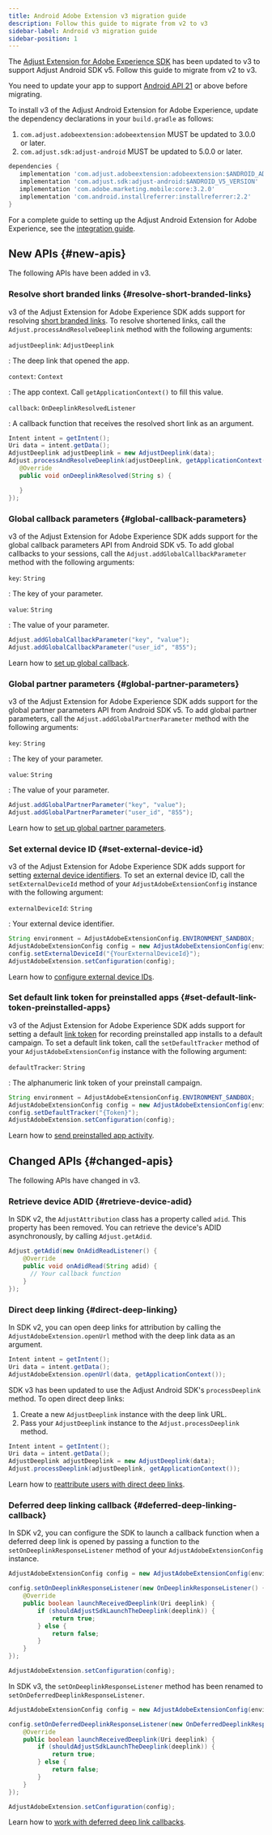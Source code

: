 ```yaml
---
title: Android Adobe Extension v3 migration guide
description: Follow this guide to migrate from v2 to v3
sidebar-label: Android v3 migration guide
sidebar-position: 1
---
```


The [Adjust Extension for Adobe Experience SDK](https://github.com/adjust/android_adobe_extension) has been updated to v3 to support Adjust Android SDK v5. Follow this guide to migrate from v2 to v3.

<Callout type="important">

You need to update your app to support [Android API
21](https://developer.android.com/tools/releases/platforms#5.0) or above
before migrating.

</Callout>

To install v3 of the Adjust Android Extension for Adobe Experience, update the dependency declarations in your `build.gradle` as follows:

1. `com.adjust.adobeextension:adobeextension` MUST be updated to 3.0.0 or later.
1. `com.adjust.sdk:adjust-android` MUST be updated to 5.0.0 or later.

```groovy
dependencies {
   implementation 'com.adjust.adobeextension:adobeextension:$ANDROID_ADOBE_EXTENSION_V3_VERSION'
   implementation 'com.adjust.sdk:adjust-android:$ANDROID_V5_VERSION'
   implementation 'com.adobe.marketing.mobile:core:3.2.0'
   implementation 'com.android.installreferrer:installreferrer:2.2'
}
```

For a complete guide to setting up the Adjust Android Extension for Adobe Experience, see the [integration guide](/en/sdk/adobe-extension/android/integration).

## New APIs {#new-apis}

<MinorVersion added="v3" size="large" />

The following APIs have been added in v3.

### Resolve short branded links {#resolve-short-branded-links}

v3 of the Adjust Extension for Adobe Experience SDK adds support for resolving [short branded links](https://help.adjust.com/en/article/short-branded-links). To resolve shortened links, call the `Adjust.processAndResolveDeeplink` method with the following arguments:

<DefList>

`adjustDeeplink`: `AdjustDeeplink`

: The deep link that opened the app.

`context`: `Context`

: The app context. Call `getApplicationContext()` to fill this value.

`callback`: `OnDeeplinkResolvedListener`

: A callback function that receives the resolved short link as an argument.

</DefList>

```java
Intent intent = getIntent();
Uri data = intent.getData();
AdjustDeeplink adjustDeeplink = new AdjustDeeplink(data);
Adjust.processAndResolveDeeplink(adjustDeeplink, getApplicationContext(), new OnDeeplinkResolvedListener() {
   @Override
   public void onDeeplinkResolved(String s) {

   }
});
```

### Global callback parameters {#global-callback-parameters}

v3 of the Adjust Extension for Adobe Experience SDK adds support for the global callback parameters API from Android SDK v5. To add global callbacks to your sessions, call the `Adjust.addGlobalCallbackParameter` method with the following arguments:

<DefList>

`key`: `String`

: The key of your parameter.

`value`: `String`

: The value of your parameter.

</DefList>

```java
Adjust.addGlobalCallbackParameter("key", "value");
Adjust.addGlobalCallbackParameter("user_id", "855");
```

Learn how to [set up global callback](/en/sdk/adobe-extension/android/global-parameters#global-callback-parameters).

### Global partner parameters {#global-partner-parameters}

v3 of the Adjust Extension for Adobe Experience SDK adds support for the global partner parameters API from Android SDK v5. To add global partner parameters, call the `Adjust.addGlobalPartnerParameter` method with the following arguments:

<DefList>

`key`: `String`

: The key of your parameter.

`value`: `String`

: The value of your parameter.

</DefList>

```java
Adjust.addGlobalPartnerParameter("key", "value");
Adjust.addGlobalPartnerParameter("user_id", "855");
```

Learn how to [set up global partner parameters](/en/sdk/adobe-extension/android/global-parameters#global-partner-parameters).

### Set external device ID {#set-external-device-id}

v3 of the Adjust Extension for Adobe Experience SDK adds support for setting [external device identifiers](https://help.adjust.com/en/article/external-device-identifiers). To set an external device ID, call the `setExternalDeviceId` method of your `AdjustAdobeExtensionConfig` instance with the following argument:

<DefList>

`externalDeviceId`: `String`

: Your external device identifier.

</DefList>

```java
String environment = AdjustAdobeExtensionConfig.ENVIRONMENT_SANDBOX;
AdjustAdobeExtensionConfig config = new AdjustAdobeExtensionConfig(environment);
config.setExternalDeviceId("{YourExternalDeviceId}");
AdjustAdobeExtension.setConfiguration(config);
```

Learn how to [configure external device IDs](/en/sdk/adobe-extension/android/external-device-id).

### Set default link token for preinstalled apps {#set-default-link-token-preinstalled-apps}

v3 of the Adjust Extension for Adobe Experience SDK adds support for setting a default [link token](https://help.adjust.com/en/article/links) for recording preinstalled app installs to a default campaign. To set a default link token, call the `setDefaultTracker` method of your `AdjustAdobeExtensionConfig` instance with the following argument:

<DefList>

`defaultTracker`: `String`

: The alphanumeric link token of your preinstall campaign.

</DefList>

```java
String environment = AdjustAdobeExtensionConfig.ENVIRONMENT_SANDBOX;
AdjustAdobeExtensionConfig config = new AdjustAdobeExtensionConfig(environment);
config.setDefaultTracker("{Token}");
AdjustAdobeExtension.setConfiguration(config);
```

Learn how to [send preinstalled app activity](/en/sdk/adobe-extension/android/preinstalled).

## Changed APIs {#changed-apis}

<MinorVersion changed="v3" size="large" />

The following APIs have changed in v3.

### Retrieve device ADID {#retrieve-device-adid}

In SDK v2, the `AdjustAttribution` class has a property called `adid`. This property has been removed. You can retrieve the device's ADID asynchronously, by calling `Adjust.getAdid`.

```java
Adjust.getAdid(new OnAdidReadListener() {
    @Override
    public void onAdidRead(String adid) {
      // Your callback function
    }
});
```

### Direct deep linking {#direct-deep-linking}

In SDK v2, you can open deep links for attribution by calling the `AdjustAdobeExtension.openUrl` method with the deep link data as an argument.

```java
Intent intent = getIntent();
Uri data = intent.getData();
AdjustAdobeExtension.openUrl(data, getApplicationContext());
```

SDK v3 has been updated to use the Adjust Android SDK's `processDeeplink` method. To open direct deep links:

1. Create a new `AdjustDeeplink` instance with the deep link URL.
1. Pass your `AdjustDeeplink` instance to the `Adjust.processDeeplink` method.

```java
Intent intent = getIntent();
Uri data = intent.getData();
AdjustDeeplink adjustDeeplink = new AdjustDeeplink(data);
Adjust.processDeeplink(adjustDeeplink, getApplicationContext());
```

Learn how to [reattribute users with direct deep links](/en/sdk/adobe-extension/android/deep-linking#reattribute-users-with-direct-deep-links).

### Deferred deep linking callback {#deferred-deep-linking-callback}

In SDK v2, you can configure the SDK to launch a callback function when a deferred deep link is opened by passing a function to the `setOnDeeplinkResponseListener` method of your `AdjustAdobeExtensionConfig` instance.

```java
AdjustAdobeExtensionConfig config = new AdjustAdobeExtensionConfig(environment);

config.setOnDeeplinkResponseListener(new OnDeeplinkResponseListener() {
    @Override
    public boolean launchReceivedDeeplink(Uri deeplink) {
        if (shouldAdjustSdkLaunchTheDeeplink(deeplink)) {
            return true;
        } else {
            return false;
        }
    }
});

AdjustAdobeExtension.setConfiguration(config);
```

In SDK v3, the `setOnDeeplinkResponseListener` method has been renamed to `setOnDeferredDeeplinkResponseListener`.

```java
AdjustAdobeExtensionConfig config = new AdjustAdobeExtensionConfig(environment);

config.setOnDeferredDeeplinkResponseListener(new OnDeferredDeeplinkResponseListener() {
    @Override
    public boolean launchReceivedDeeplink(Uri deeplink) {
        if (shouldAdjustSdkLaunchTheDeeplink(deeplink)) {
            return true;
        } else {
            return false;
        }
    }
});

AdjustAdobeExtension.setConfiguration(config);
```

Learn how to [work with deferred deep link callbacks](/en/sdk/adobe-extension/android/deep-linking#deferred-deep-link-callbacks).
